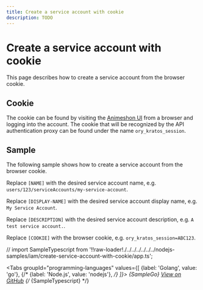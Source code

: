 ```yaml
---
title: Create a service account with cookie
description: TODO
---
```


# Create a service account with cookie

This page describes how to create a service account from the browser cookie.

## Cookie

The cookie can be found by visiting the [Animeshon UI](https://app.animeshon.com/) from a browser and logging into the account. The cookie that will be recognized by the API authentication proxy can be found under the name `ory_kratos_session`.

## Sample

The following sample shows how to create a service account from the browser cookie.

Replace `[NAME]` with the desired service account name, e.g. `users/123/serviceAccounts/my-service-account`.

Replace `[DISPLAY-NAME]` with the desired service account display name, e.g. `My Service Account`.

Replace `[DESCRIPTION]` with the desired service account description, e.g. `A test service account.`.

Replace `[COOKIE]` with the browser cookie, e.g. `ory_kratos_session=ABC123`.

// import SampleTypescript from '!!raw-loader!./../../../../../../nodejs-samples/iam/create-service-account-with-cookie/app.ts';


<Tabs
  groupId="programming-languages"
  values={[
    {label: 'Golang', value: 'go'},
    {/* {label: 'Node.js', value: 'nodejs'}, */}
  ]}>
  <TabItem value="go">
    <CodeBlock language="go">
      {SampleGo}
    </CodeBlock>
    <a href="https://github.com/animeapis/golang-samples/blob/master/iam/create-service-account-with-cookie/main.go">View on GitHub</a>
  </TabItem>
  {/* <TabItem value="nodejs">
    <CodeBlock language="typescript">
      {SampleTypescript}
    </CodeBlock>
  </TabItem> */}
</Tabs>

